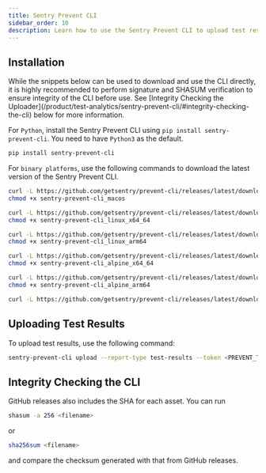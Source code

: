 ```yaml
---
title: Sentry Prevent CLI
sidebar_order: 10
description: Learn how to use the Sentry Prevent CLI to upload test results to Sentry.
---
```


## Installation

<Alert>
  While the snippets below can be used to download and use the CLI directly, it is highly recommended to perform signature and SHASUM verification to ensure integrity of the CLI before use. See [Integrity Checking the Uploader](/product/test-analytics/sentry-prevent-cli/#integrity-checking-the-cli) below for more information.
</Alert>

For `Python`, install the Sentry Prevent CLI using `pip install sentry-prevent-cli`. You need to have `Python3` as the default.

```bash
pip install sentry-prevent-cli
```

For `binary platforms`, use the following commands to download the latest version of the Sentry Prevent CLI.

```bash {tabTitle:macos}
curl -L https://github.com/getsentry/prevent-cli/releases/latest/download/sentry-prevent-cli-macos -o sentry-prevent-cli_macos
chmod +x sentry-prevent-cli_macos
```

```bash {tabTitle:linux x64_64}
curl -L https://github.com/getsentry/prevent-cli/releases/latest/download/sentry-prevent-cli-linux -o sentry-prevent-cli_linux_x64_64
chmod +x sentry-prevent-cli_linux_x64_64
```

```bash {tabTitle:linux arm64}
curl -L https://github.com/getsentry/prevent-cli/releases/latest/download/sentry-prevent-cli-linux-arm64 -o sentry-prevent-cli_linux_arm64
chmod +x sentry-prevent-cli_linux_arm64
```

```bash {tabTitle:alpine linux x64_64}
curl -L https://github.com/getsentry/prevent-cli/releases/latest/download/sentry-prevent-cli-alpine -o sentry-prevent-cli_alpine_x64_64
chmod +x sentry-prevent-cli_alpine_x64_64
```

```bash {tabTitle:alpine linux arm64}
curl -L https://github.com/getsentry/prevent-cli/releases/latest/download/sentry-prevent-cli-alpine-arm64 -o sentry-prevent-cli_alpine_arm64
chmod +x sentry-prevent-cli_alpine_arm64
```

```bash {tabTitle:windows}
curl -L https://github.com/getsentry/prevent-cli/releases/latest/download/sentry-prevent-cli-windows.exe -o sentry-prevent-cli_windows.exe
```
## Uploading Test Results

To upload test results, use the following command:

```bash
sentry-prevent-cli upload --report-type test-results --token <PREVENT_TOKEN>
```

## Integrity Checking the CLI

GitHub releases also includes the SHA for each asset. You can run

```bash
shasum -a 256 <filename>
```

or

```bash
sha256sum <filename>
```

and compare the checksum generated with that from GitHub releases.


